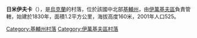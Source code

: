 {{coord|51|0|39|N|29|31|20|E|scale:30000|display=title}}

'''日米伊夫卡'''（{{lang-uk|Жміївка}}），是[[烏克蘭|烏克蘭]]的村落，位於該國中北部[[基輔州|基輔州]]，由[[伊萬基夫區|伊萬基夫區]]負責管轄，始建於1830年，面積1.2平方公里，海拔高度160米，2001年人口525。

{{DEFAULTSORT:Жміївка}}
[[Category:基輔州村落|Category:基輔州村落]]
[[Category:伊萬基夫區村落|Category:伊萬基夫區村落]]


{{Kiev-geo-stub}}